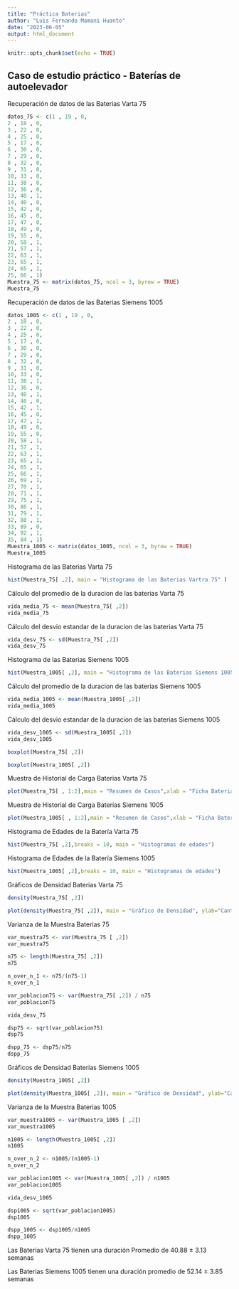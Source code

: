 ---
title: "Práctica Baterias"
author: "Luis Fernando Mamani Huanto"
date: "2023-06-05"
output: html_document
---

```{r setup, include=FALSE}
knitr::opts_chunk$set(echo = TRUE)
```

## Caso de estudio práctico - Baterías de autoelevador

Recuperación de datos de las Baterias Varta 75

```{r}
datos_75 <- c(1 , 19 , 0,
2 , 18 , 0,
3 , 22 , 0,
4 , 25 , 0,
5 , 17 , 0,
6 , 30 , 0,
7 , 29 , 0,
8 , 32 , 0,
9 , 31 , 0,
10, 33 , 0,
11, 38 , 0,
12, 36 , 0,
13, 40 , 1,
14, 40 , 0,
15, 42 , 0,
16, 45 , 0,
17, 47 , 0,
18, 49 , 0,
19, 55 , 0,
20, 58 , 1,
21, 57 , 1,
22, 63 , 1,
23, 65 , 1,
24, 65 , 1,
25, 66 , 1)
Muestra_75 <- matrix(datos_75, ncol = 3, byrow = TRUE)
Muestra_75
```

Recuperación de datos de las Baterias Siemens 1005

```{r}
datos_1005 <- c(1 , 19 , 0,
2 , 18 , 0,
3 , 22 , 0,
4 , 25 , 0,
5 , 17 , 0,
6 , 30 , 0,
7 , 29 , 0,
8 , 32 , 0,
9 , 31 , 0,
10, 33 , 0,
11, 38 , 1,
12, 36 , 0,
13, 40 , 1,
14, 40 , 0,
15, 42 , 1,
16, 45 , 0,
17, 47 , 1,
18, 49 , 0,
19, 55 , 0,
20, 58 , 1,
21, 57 , 1,
22, 63 , 1,
23, 65 , 1,
24, 65 , 1,
25, 66 , 1,
26, 69 , 1,
27, 70 , 1,
28, 71 , 1,
29, 75 , 1,
30, 86 , 1,
31, 79 , 1,
32, 88 , 1,
33, 89 , 0,
34, 92 , 1,
35, 84 , 1)
Muestra_1005 <- matrix(datos_1005, ncol = 3, byrow = TRUE)
Muestra_1005
```

Histograma de las Baterias Varta 75

```{r}
hist(Muestra_75[ ,2], main = "Histograma de las Baterias Vartra 75" )
```


Cálculo del promedio de la duracion de las baterias Varta 75

```{r}
vida_media_75 <- mean(Muestra_75[ ,2])
vida_media_75
```

Cálculo del desvio estandar de la duracion de las baterias Varta 75

```{r}
vida_desv_75 <- sd(Muestra_75[ ,2])
vida_desv_75
```

Histograma de las Baterias Siemens 1005

```{r}
hist(Muestra_1005[ ,2], main = "Histograma de las Baterias Siemens 1005")
```

Cálculo del promedio de la duracion de las baterias Siemens 1005 

```{r}
vida_media_1005 <- mean(Muestra_1005[ ,2])
vida_media_1005
```

Cálculo del desvio estandar de la duracion de las baterias Siemens 1005

```{r}
vida_desv_1005 <- sd(Muestra_1005[ ,2])
vida_desv_1005
```

```{r}
boxplot(Muestra_75[ ,2])
```
```{r}
boxplot(Muestra_1005[ ,2])
```

Muestra de Historial de Carga Baterias Varta 75

```{r}
plot(Muestra_75[ , 1:2],main = "Resumen de Casos",xlab = "Ficha Bateria",ylab="Edad", type="b", col="RED")
```

Muestra de Historial de Carga Baterias Siemens 1005

```{r}
plot(Muestra_1005[ , 1:2],main = "Resumen de Casos",xlab = "Ficha Bateria",ylab="Edad", type="b", col="RED")
```

Histograma de Edades de la Batería Varta 75

```{r}
hist(Muestra_75[ ,2],breaks = 10, main = "Histogramas de edades")
```

Histograma de Edades de la Batería Siemens 1005

```{r}
hist(Muestra_1005[ ,2],breaks = 10, main = "Histogramas de edades")
```

Gráficos de Densidad Baterias Varta 75

```{r}
density(Muestra_75[ ,2])
```

```{r}
plot(density(Muestra_75[ ,2]), main = "Gráfico de Densidad", ylab="Cantidad relativa de muestras",xlab="Edad")
```

Varianza de la Muestra Baterias 75

```{r}
var_muestra75 <- var(Muestra_75 [ ,2])
var_muestra75
```

```{r}
n75 <- length(Muestra_75[ ,2])
n75
```

```{r}
n_over_n_1 <- n75/(n75-1)
n_over_n_1
```

```{r}
var_poblacion75 <- var(Muestra_75[ ,2]) / n75
var_poblacion75
```

```{r}
vida_desv_75
```

```{r}
dsp75 <- sqrt(var_poblacion75)
dsp75
```

```{r}
dspp_75 <- dsp75/n75
dspp_75
```







Gráficos de Densidad Baterias Siemens 1005

```{r}
density(Muestra_1005[ ,2])
```

```{r}
plot(density(Muestra_1005[ ,2]), main = "Gráfico de Densidad", ylab="Cantidad relativa de muestras",xlab="Edad")
```

Varianza de la Muestra Baterias 1005

```{r}
var_muestra1005 <- var(Muestra_1005 [ ,2])
var_muestra1005
```

```{r}
n1005 <- length(Muestra_1005[ ,2])
n1005
```

```{r}
n_over_n_2 <- n1005/(n1005-1)
n_over_n_2
```

```{r}
var_poblacion1005 <- var(Muestra_1005[ ,2]) / n1005
var_poblacion1005
```

```{r}
vida_desv_1005
```

```{r}
dsp1005 <- sqrt(var_poblacion1005)
dsp1005
```

```{r}
dspp_1005 <- dsp1005/n1005
dspp_1005
```
Las Baterias Varta 75 tienen una duración Promedio de 40.88 ± 3.13 semanas

Las Baterias Siemens 1005 tienen una duración promedio de 52.14 ± 3.85 semanas




